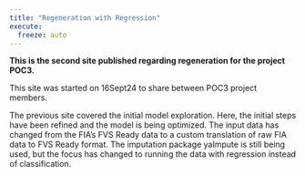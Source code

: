 ```yaml
---
title: "Regeneration with Regression"
execute: 
  freeze: auto
---
```





**This is the second site published regarding regeneration for the project POC3.**

This site was started on 16Sept24 to share between POC3 project members.


The previous site covered the initial model exploration. 
Here, the initial steps have been refined and the model is being optimized. 
The input data has changed from the FIA's FVS Ready data to a custom translation of raw FIA data to FVS Ready format. 
The imputation package yaImpute is still being used, but 
the focus has changed to running the data with regression instead of classification. 
  
